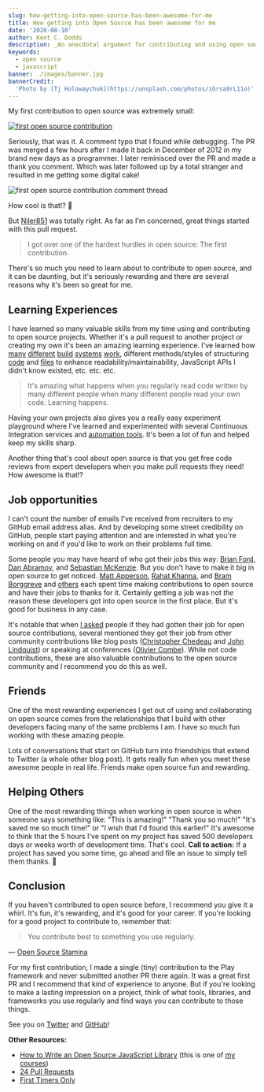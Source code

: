 ```yaml
---
slug: how-getting-into-open-source-has-been-awesome-for-me
title: How getting into Open Source has been awesome for me
date: '2020-08-10'
author: Kent C. Dodds
description: _An anecdotal argument for contributing and using open source_
keywords:
  - open source
  - javascript
banner: ./images/banner.jpg
bannerCredit:
  'Photo by [Tj Holowaychuk](https://unsplash.com/photos/iGrsa9rL11o)'
---
```


My first contribution to open source was extremely small:

[![first open source contribution](./images/0.png)](https://github.com/playframework/playframework/pull/616)

Seriously, that was it. A comment typo that I found while debugging. The PR was
merged a few hours after I made it back in December of 2012 in my brand new days
as a programmer. I later reminisced over the PR and made a thank you comment.
Which was later followed up by a total stranger and resulted in me getting some
digital cake!

![first open source contribution comment thread](./images/1.png)

How cool is that!? 🍰

But [Niler851](https://github.com/Niler851) was totally right. As far as I'm
concerned, great things started with this pull request.

> I got over one of the hardest hurdles in open source: The first contribution.

There's so much you need to learn about to contribute to open source, and it can
be daunting, but it's seriously rewarding and there are several reasons why it's
been so great for me.

## Learning Experiences

I have learned so many valuable skills from my time using and contributing to
open source projects. Whether it's a pull request to another project or creating
my own it's been an amazing learning experience. I've learned how
[many](https://webpack.js.org/) [different](https://gruntjs.com)
[build](https://gulpjs.com) [systems](https://www.gnu.org/software/make)
[work](https://docs.npmjs.com/misc/scripts), different methods/styles of
structuring [code](/blog/newspaper-code-structure) and
[files](https://gist.github.com/ryanflorence/daafb1e3cb8ad740b346) to enhance
readability/maintainability, JavaScript APIs I didn't know existed, etc. etc.
etc.

> It's amazing what happens when you regularly read code written by many
> different people when many different people read your own code.
> Learning happens.

Having your own projects also gives you a really easy experiment playground
where I've learned and experimented with several Continuous Integration services
and [automation tools](https://github.com/semantic-release/semantic-release).
It's been a lot of fun and helped keep my skills sharp.

Another thing that's cool about open source is that you get free code reviews
from expert developers when you make pull requests they need! How awesome is
that!?

## Job opportunities

I can't count the number of emails I've received from recruiters to my GitHub
email address alias. And by developing some street credibility on GitHub, people
start paying attention and are interested in what you're working on and if you'd
like to work on their problems full time.

Some people you may have heard of who got their jobs this way:
[Brian Ford](https://twitter.com/briantford),
[Dan Abramov](https://twitter.com/dan_abramov), and
[Sebastian McKenzie](https://twitter.com/sebmck). But you don't have to make it
big in open source to get noticed.
[Matt Apperson](https://twitter.com/mattapperson),
[Rahat Khanna](https://twitter.com/mappmechanic), and
[Bram Borggreve](https://twitter.com/beeman_nl) and
[others](https://twitter.com/kentcdodds/status/671565082858418180) each spent
time making contributions to open source and have their jobs to thanks for it.
Certainly getting a job was not _the_ reason these developers got into open
source in the first place. But it's good for business in any case.

It's notable that when
[I asked](https://twitter.com/kentcdodds/status/671565082858418180) people if
they had gotten their job for open source contributions, several mentioned they
got their job from other community contributions like blog posts
([Christopher Chedeau](https://twitter.com/Vjeux) and
[John Lindquist](https://twitter.com/johnlindquist)) or speaking at conferences
([Olivier Combe](https://twitter.com/OCombe)). While not code contributions,
these are also valuable contributions to the open source community and I
recommend you do this as well.

## Friends

One of the most rewarding experiences I get out of using and collaborating on
open source comes from the relationships that I build with other developers
facing many of the same problems I am. I have so much fun working with these
amazing people.

Lots of conversations that start on GitHub turn into friendships that extend to
Twitter (a whole other blog post). It gets really fun when you meet these
awesome people in real life. Friends make open source fun and rewarding.

## Helping Others

One of the most rewarding things when working in open source is when someone
says something like: "This is amazing!" "Thank you so much!" "It's saved me so
much time!" or "I wish that I'd found this earlier!" It's awesome to think that
the 5 hours I've spent on my project has saved 500 developers days or weeks
worth of development time. That's cool. **Call to action:** If a project has
saved you some time, go ahead and file an issue to simply tell them thanks. 🎁

## Conclusion

If you haven't contributed to open source before, I recommend you give it a
whirl. It's fun, it's rewarding, and it's good for your career. If you're
looking for a good project to contribute to, remember that:

> You contribute best to something you use regularly.

— [Open Source Stamina](/blog/open-source-stamina)

For my first contribution, I made a single (tiny) contribution to the Play
framework and never submitted another PR there again. It was a great first PR
and I recommend that kind of experience to anyone. But if you're looking to make
a lasting impression on a project, think of what tools, libraries, and
frameworks you use regularly and find ways you can contribute to those things.

See you on [Twitter](https://twitter.com/kentcdodds) and
[GitHub](https://github.com/kentcdodds)!

**Other Resources:**

- [How to Write an Open Source JavaScript Library](https://egghead.io/series/how-to-write-an-open-source-javascript-library)
  (this is one of [my courses](/courses))
- [24 Pull Requests](http://24pullrequests.com/contributing)
- [First Timers Only](/blog/first-timers-only)
